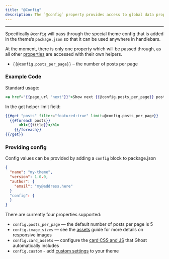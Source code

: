 ```yaml
---
title: "@Config"
description: The `@config` property provides access to global data properties, which are available anywhere in your theme.
---
```


***

Specifically `@config` will pass through the special theme config that is added in the theme’s `package.json` so that it can be used anywhere in handlebars.

At the moment, there is only one property which will be passed through, as all other [properties](/themes/structure/#additional-properties) are accessed with their own helpers.

* `{{@config.posts_per_page}}` – the number of posts per page

### Example Code

Standard usage:

```handlebars
<a href="{{page_url "next"}}">Show next {{@config.posts_per_page}} posts</a>
```

In the get helper limit field:

```handlebars
{{#get "posts" filter="featured:true" limit=@config.posts_per_page}}
  {{#foreach posts}}
      <h1>{{title}}</h1>
	{{/foreach}}
{{/get}}
```

### Providing config

Config values can be provided by adding a `config` block to package.json

```json
{
  "name": "my-theme",
  "version": 1.0.0,
  "author": {
    "email": "my@address.here"
  }
  "config": {
  }
}
```

There are currently four properties supported:

* `config.posts_per_page` — the default number of posts per page is 5
* `config.image_sizes` — see the [assets](/themes/assets/) guide for more details on responsive images
* `config.card_assets` — configure the [card CSS and JS](/themes/content/#editor-cards) that Ghost automatically includes
* `config.custom` - add [custom settings](/themes/custom-settings/) to your theme